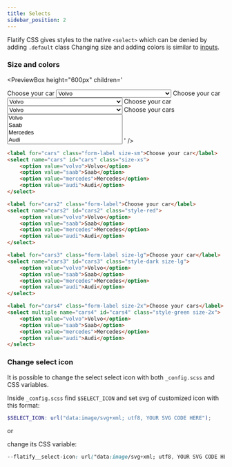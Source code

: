 ```yaml
---
title: Selects
sidebar_position: 2
---
```



Flatify CSS gives styles to the native `<select>` which can be denied by adding `.default` class Changing size and adding colors is similar to [inputs](/docs/forms/inputs).

### Size and colors

<PreviewBox
	height="600px"
	children='<!DOCTYPE html>
<html lang="en">
	<head>
		<meta charset="UTF-8" />
		<meta http-equiv="X-UA-Compatible" content="IE=edge" />
		<meta name="viewport" content="width=device-width, initial-scale=1.0" />
		<link rel="stylesheet" href="https://raw.githack.com/amir2mi/FlatifyCSS/master/dist/css/flatify-min.css" />
		<title>Inputs</title>
		<style>
			select {
				width: 20em
			}
		</style>
	</head>
	<body>
		<label for="cars" class="form-label size-sm">Choose your car</label>
		<select name="cars" id="cars" class="size-xs">
			<option value="volvo">Volvo</option>
			<option value="saab">Saab</option>
			<option value="mercedes">Mercedes</option>
			<option value="audi">Audi</option>
		</select>
		<label for="cars2" class="form-label">Choose your car</label>
		<select name="cars2" id="cars2" class="style-red">
			<option value="volvo">Volvo</option>
			<option value="saab">Saab</option>
			<option value="mercedes">Mercedes</option>
			<option value="audi">Audi</option>
		</select>
		<label for="cars3" class="form-label size-lg">Choose your car</label>
		<select name="cars3" id="cars3" class="style-dark size-lg">
			<option value="volvo">Volvo</option>
			<option value="saab">Saab</option>
			<option value="mercedes">Mercedes</option>
			<option value="audi">Audi</option>
		</select>
		<label for="cars4" class="form-label size-2x">Choose your cars</label>
		<select multiple name="cars4" id="cars4" class="style-green size-2x">
			<option value="volvo">Volvo</option>
			<option value="saab">Saab</option>
			<option value="mercedes">Mercedes</option>
			<option value="audi">Audi</option>
		</select>
    </body>

</html>'
/>

```html title="index.html"
<label for="cars" class="form-label size-sm">Choose your car</label>
<select name="cars" id="cars" class="size-xs">
	<option value="volvo">Volvo</option>
	<option value="saab">Saab</option>
	<option value="mercedes">Mercedes</option>
	<option value="audi">Audi</option>
</select>

<label for="cars2" class="form-label">Choose your car</label>
<select name="cars2" id="cars2" class="style-red">
	<option value="volvo">Volvo</option>
	<option value="saab">Saab</option>
	<option value="mercedes">Mercedes</option>
	<option value="audi">Audi</option>
</select>

<label for="cars3" class="form-label size-lg">Choose your car</label>
<select name="cars3" id="cars3" class="style-dark size-lg">
	<option value="volvo">Volvo</option>
	<option value="saab">Saab</option>
	<option value="mercedes">Mercedes</option>
	<option value="audi">Audi</option>
</select>

<label for="cars4" class="form-label size-2x">Choose your cars</label>
<select multiple name="cars4" id="cars4" class="style-green size-2x">
	<option value="volvo">Volvo</option>
	<option value="saab">Saab</option>
	<option value="mercedes">Mercedes</option>
	<option value="audi">Audi</option>
</select>
```

### Change select icon

It is possible to change the select select icon with both `_config.scss` and CSS variables.

Inside `_config.scss` find `$SELECT_ICON` and set svg of customized icon with this format:

```scss title="_config.scss"
$SELECT_ICON: url("data:image/svg+xml; utf8, YOUR SVG CODE HERE");
```

or

change its CSS variable:

```css title="style.css"
--flatify__select-icon: url("data:image/svg+xml; utf8, YOUR SVG CODE HERE");
```
